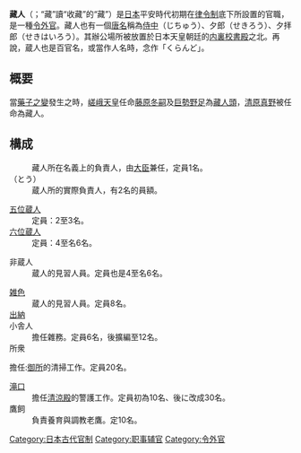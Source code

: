 '''藏人'''（{{lang|ja|くろうど}}；“藏”讀“收藏”的“藏”）是[[日本|日本]]平安時代初期在[[律令制|律令制]]底下所設置的官職，是一種[[令外官|令外官]]。藏人也有一個[[唐名|唐名]]稱為[[侍中|侍中]]（じちゅう）、夕郎（せきろう）、夕拝郎（せきはいろう）。其辦公場所被放置於日本天皇朝廷的[[京都御所|内裏]][[校書殿|校書殿]]之北。再說，蔵人也是百官名，或當作人名時，念作「くらんど」。

== 概要 ==
當[[藥子之變|藥子之變]]發生之時，[[嵯峨天皇|嵯峨天皇]]任命[[藤原冬嗣|藤原冬嗣]]及[[巨勢野足|巨勢野足]]為[[藏人頭|藏人頭]]，[[清原真野|清原真野]]被任命為藏人。

== 構成 ==
;{{tsl|ja|蔵人別当|藏人別當}}
:藏人所在名義上的負責人，由[[部長|大臣]]兼任，定員1名。
;{{tsl|ja|蔵人頭|藏人頭}}（とう）
:蔵人所的實際負責人，有2名的員額。

;[[五位蔵人|五位蔵人]]
:定員：2至3名。
;[[六位蔵人|六位蔵人]]
:定員：4至名6名。

;非蔵人
:蔵人的見習人員。定員也是4至名6名。

;[[雑色|雑色]]
:蔵人的見習人員。定員8名。
;[[出納|出納]]
:
;小舎人
:擔任雜務。定員6名，後擴編至12名。
;所衆
擔任:[[御所|御所]]的清掃工作。定員20名。
;[[滝口武者|滝口]]
:擔任[[清涼殿|清涼殿]]的警護工作。定員初為10名、後に改成30名。
;鷹飼
:負責養育與調教老鷹。定10名。



{{Government-official-hist-stub}}
[[Category:日本古代官制|Category:日本古代官制]]
[[Category:职事辅官|Category:职事辅官]]
[[Category:令外官|Category:令外官]]